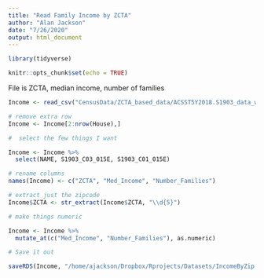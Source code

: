 ```yaml
---
title: "Read Family Income by ZCTA"
author: "Alan Jackson"
date: "7/26/2020"
output: html_document
---
```


```r
library(tidyverse)

knitr::opts_chunk$set(echo = TRUE)
```

File is ZCTA, median income, number of families



```r

Income <- read_csv("CensusData/ZCTA_based_data/ACSST5Y2018.S1903_data_with_overlays_2020-07-26T232412.csv")

# remove extra row
Income <- Income[2:nrow(House),]

#  select the few things I want

Income <- Income %>% 
  select(NAME, S1903_C03_015E, S1903_C01_015E)

# rename columns  
names(Income) <- c("ZCTA", "Med_Income", "Number_Families")

# extract just the zipcode
Income$ZCTA <- str_extract(Income$ZCTA, "\\d{5}")

# make things numeric

Income <- Income %>% 
  mutate_at(c("Med_Income", "Number_Families"), as.numeric)

# Save it out

saveRDS(Income, "/home/ajackson/Dropbox/Rprojects/Datasets/IncomeByZip.rds")

```

